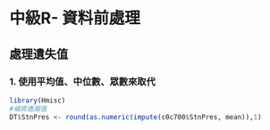 # 中級R- 資料前處理

## 處理遺失值

### 1. 使用平均值、中位數、眾數來取代

```r
library(Hmisc)
#補齊遺漏值
DT$StnPres <- round(as.numeric(impute(c0c700$StnPres, mean)),1) 
```

